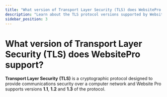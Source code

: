 ```yaml
---
title: "What version of Transport Layer Security (TLS) does WebsitePro support?"
description: "Learn about the TLS protocol versions supported by WebsitePro for secure communications over computer networks."
sidebar_position: 3
---
```


# What version of Transport Layer Security (TLS) does WebsitePro support?

**Transport Layer Security** **(TLS)** is a cryptographic protocol designed to provide communications security over a computer network and Website Pro supports versions **1.1**, **1.2** and **1.3** of the protocol.